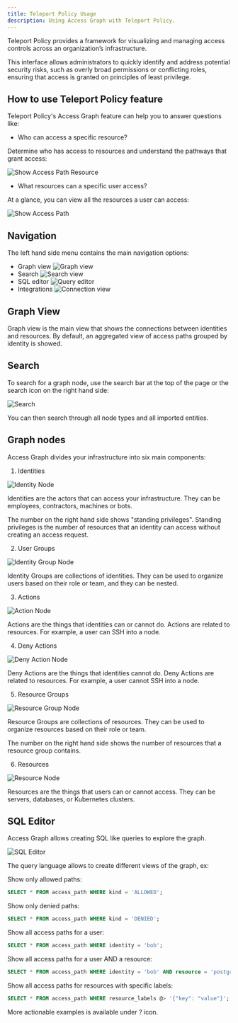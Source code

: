 ```yaml
---
title: Teleport Policy Usage
description: Using Access Graph with Teleport Policy.
---
```


Teleport Policy provides a framework for visualizing and managing access controls across an organization’s infrastructure. 

This interface allows administrators to quickly identify and address potential security risks, 
such as overly broad permissions or conflicting roles, ensuring that access is granted 
on principles of least privilege.

## How to use Teleport Policy feature

Teleport Policy's Access Graph feature can help you to answer questions like:

- Who can access a specific resource?

Determine who has access to resources and understand the pathways that grant access:

![Show Access Path Resource](../../../img/access-graph/show-access-path-resource.gif)

- What resources can a specific user access?

At a glance, you can view all the resources a user can access:

![Show Access Path](../../../img/access-graph/show-access-path.gif)

## Navigation

The left hand side menu contains the main navigation options:

- Graph view ![Graph view](../../../img/access-graph/graph_view.png)
- Search ![Search view](../../../img/access-graph/search_view.png)
- SQL editor ![Query editor](../../../img/access-graph/query_view.png)
- Integrations ![Connection view](../../../img/access-graph/connection_view.png)

## Graph View

Graph view is the main view that shows the connections between identities and resources.
By default, an aggregated view of access paths grouped by identity is showed.

## Search

To search for a graph node, use the search bar at the top of the page or the search icon on the right hand side:

![Search](../../../img/access-graph/search.png)

You can then search through all node types and all imported entities.

## Graph nodes

Access Graph divides your infrastructure into six main components:

1. Identities

![Identity Node](../../../img/access-graph/identity-node.png)

Identities are the actors that can access your infrastructure. They can be employees, contractors, machines or bots.

The number on the right hand side shows "standing privileges". Standing privileges is the number of 
resources that an identity can access without creating an access request.

2. User Groups

![Identity Group Node](../../../img/access-graph/identity-group-node.png)

Identity Groups are collections of identities. They can be used to organize users
based on their role or team, and they can be nested.

3. Actions

![Action Node](../../../img/access-graph/allow-action-node.png)

Actions are the things that identities can or cannot do. Actions are related to resources. 
For example, a user can SSH into a node.

4. Deny Actions

![Deny Action Node](../../../img/access-graph/deny-action-node.png)

Deny Actions are the things that identities cannot do. Deny Actions are related to resources. 
For example, a user cannot SSH into a node.

5. Resource Groups

![Resource Group Node](../../../img/access-graph/resource-group-node.png)

Resource Groups are collections of resources. They can be used to organize resources based on their role or team.

The number on the right hand side shows the number of resources that a resource group contains.

6. Resources

![Resource Node](../../../img/access-graph/resource-node.png)

Resources are the things that users can or cannot access. They can be servers, databases, or Kubernetes clusters.

## SQL Editor

Access Graph allows creating SQL like queries to explore the graph.

![SQL Editor](../../../img/access-graph/sql-editor.png)

The query language allows to create different views of the graph, ex:

Show only allowed paths:

```sql
SELECT * FROM access_path WHERE kind = 'ALLOWED';
```

Show only denied paths:
```sql
SELECT * FROM access_path WHERE kind = 'DENIED';
```

Show all access paths for a user:
```sql
SELECT * FROM access_path WHERE identity = 'bob';
```

Show all access paths for a user AND a resource:
```sql
SELECT * FROM access_path WHERE identity = 'bob' AND resource = 'postgres';
```

Show all access paths for resources with specific labels:
```sql
SELECT * FROM access_path WHERE resource_labels @> '{"key": "value"}';
```

More actionable examples is available under ? icon.